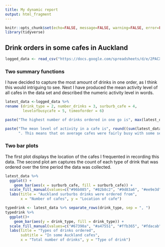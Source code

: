 ```yaml
---
title: My dynamic report
output: html_fragment
---
```


```r
knitr::opts_chunk$set(echo=FALSE, message=FALSE, warning=FALSE, error=FALSE)
library(tidyverse)
```

## Drink orders in some cafes in Auckland
```r
logged_data <- read_csv("https://docs.google.com/spreadsheets/d/e/2PACX-1vTHiKwjLs8KixSKd4urABaRFwlwWwBJn9-3jQihVOYn4b45k-qvKAk0-Cy39RJ_LPho4g2ThHOtW9_j/pub?gid=1648384591&single=true&output=csv")

```

### Two summary functions
I have decided to capture the most amount of drinks in one order, as I think this would intriguing to see. Next I have produced the mean activity level of all cafes in the data set and described the numeric activity level in words.


```r
latest_data <-logged_data %>% 
rename (drink_type = 2, number_drinks = 3, surburb_cafe = 4,
        levelofbusycafe = 5, timeoforder = 6) 

paste("The highest number of drinks ordered in one go is", max(latest_data$number_drinks))

paste("The mean level of activity in a cafe is", round((sum(latest_data$levelofbusycafe))/21,2), 
      ". This means that on average cafes were fairly busy with some seats filled", collapse = "")
```

### Two bar plots
The first plot displays the location of the cafes I frequented in recording this data. The second plot am captures the count of each type of drink that was ordered over the time period the data was collected.


```r
latest_data %>% 
  ggplot() + 
    geom_bar(aes(x = surburb_cafe, fill = surburb_cafe)) + 
  scale_fill_manual(values=c("#96b085", "#82b8c2", "#9d83a6", "#ee9e3d")) +
  labs(title = "Auckland surburbs drinks were ordered from",
       x = "Number of cafes", y = "Location of cafe")

typedrink <- latest_data %>% separate_rows(drink_type, sep = ", ")
typedrink %>% 
  ggplot()+
    geom_bar(aes(y = drink_type, fill = drink_type)) +
  scale_fill_manual(values=c("#67390a", "#a47551", "#ffb365", "#fdacab", "#c8e397", "#e5cdae")) +
  labs(title = "Types of drinks ordered",
       subtitle = "In some Auckland cafes",
       x = "Total number of drinks", y = "Type of drink") 
```

